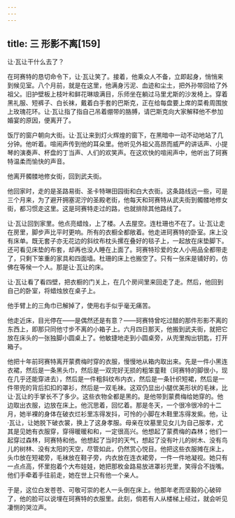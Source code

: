 ```yaml
---
---
---
```

title: 三 形影不离[159]
---




让·瓦让干什么去了？

在珂赛特的恳切命令下，让·瓦让笑了。接着，他乘众人不备，立即起身，悄悄来到候见室。八个月前，就是在这里，他满身污泥、血迹和尘土，把外孙带回给了外祖父。旧护壁板上枝叶和鲜花琳琅满目，乐师坐在躺过马里尤斯的沙发椅上。穿着黑礼服、短裤子、白长袜，戴着白手套的巴斯克，正在给每盘要上席的菜肴周围放上玫瑰花环。让·瓦让指了指自己吊着绷带的胳膊，请巴斯克向大家解释他不参加婚宴的原因，便离开了。

饭厅的窗户朝向大街。让·瓦让来到灯火辉煌的窗下，在黑暗中一动不动地站了几分钟。他听着。喧闹声传到他的耳朵里。他听见外祖父高昂而威严的讲话声、小提琴的演奏声、杯盘的丁当声、人们的欢笑声。在这欢快的喧闹声中，他听出了珂赛特温柔而愉快的声音。

他离开髑髅地修女街，回到武夫街。

他回家时，走的是圣路易街、圣卡特琳田园街和白大衣街。这条路线远一些，可是三个月来，为了避开拥塞泥泞的圣殿老街，他每天和珂赛特从武夫街到髑髅地修女街，都习惯走这里。这是珂赛特走过的路，也就排除其他路线了。

让·瓦让回到家里。他点亮蜡烛，上了楼。人去屋空。连杜珊也不在了。让·瓦让走在房里，脚步声比平时更响。所有的衣橱全都敞着。他走进珂赛特的卧室。床上没有床单。既无套子亦无花边的斜纹布枕头摞在叠好的毯子上，一起放在床垫脚下。还可看见床垫的布套，却再也没人睡在上面了。珂赛特珍爱的女人小用品全都带走了，只剩下笨重的家具和四面墙。杜珊的床上也搬空了。只有一张床是铺好的，仿佛在等候一个人。那是让·瓦让的床。

让·瓦让看了看四壁，把衣橱的门关上，在几个房间里来回走了走。然后，他回到自己的卧室，将蜡烛放在桌子上。

他手臂上的三角巾已解掉了，使用右手似乎毫无痛苦。

他走近床，目光停在——是偶然还是有意？——珂赛特曾吃过醋的那件形影不离的东西上，即那只同他寸步不离的小箱子上。六月四日那天，他搬到武夫街，就把它放在床头的一张独脚小圆桌上了。他敏捷地走到小圆桌旁，从兜里掏出钥匙，打开箱子。

他把十年前珂赛特离开蒙费梅时穿的衣服，慢慢地从箱内取出来。先是一件小黑连衣裙，然后是一条黑头巾，然后是一双完好无损的粗笨童鞋（珂赛特的脚很小，现在几乎还能穿进去），然后是一件粗斜纹布内衣，然后是一条针织短裙，然后是一件带兜的背后扣扣的罩衫，然后是一双毛袜。这双仍显出小腿优美形状的毛袜，比让·瓦让的手掌长不了多少。这些衣物全都是黑的。是他带到蒙费梅给她穿的。他边取出衣服，边放在床上。他沉思着，回忆着。那是冬天，一个很冷很冷的十二月，她半裸的身体在破衣烂衫里冻得发抖，可怜的小脚在木鞋里冻得发紫。他，让·瓦让，让她脱下破衣裳，换上了这身孝服。母亲在坟墓里见女儿为自己服孝，尤其是见她有衣服穿，穿得暖暖和和，一定很高兴。他想起了蒙费梅的森林；他们一起穿过森林，珂赛特和他。他想起了当时的天气，想起了没有叶儿的树木、没有鸟儿的树林、没有太阳的天空，尽管如此，仍然赏心悦目。他把这些衣服摊在床上，头巾放在短裙旁，毛袜放在鞋子旁，内衣放在连衣裙旁，一件一件地凝视。她只有一点点高，怀里抱着个大布娃娃，她把那枚金路易放进罩衫兜里，笑得合不拢嘴。他们手牵着手往前走，她在世上只有他一个亲人。

于是，这位白发苍苍、可敬可崇的老人一头倒在床上。他那年老而坚毅的心破碎了，他的脸可以说埋在珂赛特的衣服里。此刻，倘若有人从楼梯上经过，就会听见凄恻的哭泣声。
